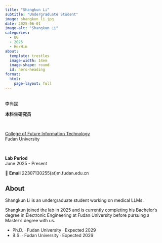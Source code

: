 ```yaml
---
title: "Shangkun Li"
subtitle: "Undergraduate Student"
image: shangkun_li.jpg
date: 2025-06-01
image-alt: "Shangkun Li"
categories:
  - UG
  - 2025
  - He/Him
about:
  template: trestles
  image-width: 14em
  image-shape: round
  id: hero-heading
format:
  html:
    page-layout: full
---
```


::: {#hero-heading}

&nbsp;
<div class="h1">李尚昆</div>

**本科生研究员**  

&nbsp;

[College of Future Information Technology](https://ercalt.fudan.edu.cn/)  
Fudan University

&nbsp;

**Lab Period**  
June 2025 - Present

📧 **Email** 22307130255(at)m.fudan.edu.cn

:::

## About

::: {.grid}

::: {.g-col-6 #about-me-1}

Shangkun Li is an undergraduate student working on medical LLMs.

:::

::: {.g-col-6 #about-me-2}

Shangkun joined the lab in 2025 and is currently completing his Bachelor's degree in Electronic Engineering at Fudan University before pursuing a Master's degree with us.

<ul class="fa-ul">
   <li><span class="fa-li"><i class="fa-solid fa-graduation-cap"></i></span>Ph.D. ∙ Fudan University ∙ Expected 2029</li>
   <li><span class="fa-li"><i class="fa-solid fa-graduation-cap"></i></span>B.S. ∙ Fudan University ∙ Expected 2026</li>
</ul>

:::
:::


